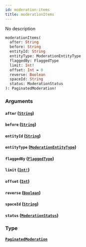 ```yaml
---
id: moderation-items
title: moderationItems
---
```


No description

```graphql
moderationItems(
  after: String
  before: String
  entityId: String
  entityType: ModerationEntityType
  flaggedBy: FlaggedType
  limit: Int!
  offset: Int = 0
  reverse: Boolean
  spaceId: String
  status: ModerationStatus
): PaginatedModeration!

```

### Arguments

#### `after` ([`String`](/graphql/scalars/string))

#### `before` ([`String`](/graphql/scalars/string))

#### `entityId` ([`String`](/graphql/scalars/string))

#### `entityType` ([`ModerationEntityType`](/graphql/enums/moderation-entity-type))

#### `flaggedBy` ([`FlaggedType`](/graphql/enums/flagged-type))

#### `limit` ([`Int!`](/graphql/scalars/int))

#### `offset` ([`Int`](/graphql/scalars/int))

#### `reverse` ([`Boolean`](/graphql/scalars/boolean))

#### `spaceId` ([`String`](/graphql/scalars/string))

#### `status` ([`ModerationStatus`](/graphql/enums/moderation-status))

### Type

#### [`PaginatedModeration`](/graphql/objects/paginated-moderation)
